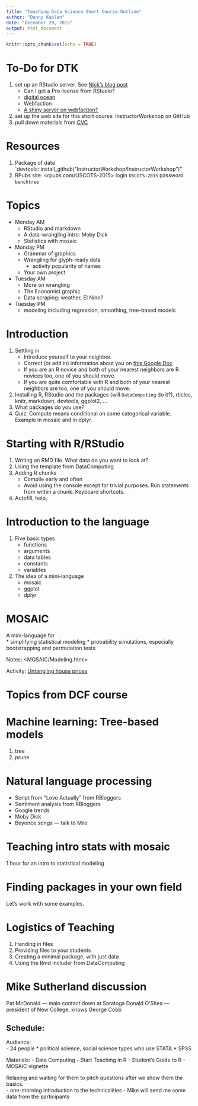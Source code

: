 ```yaml
---
title: "Teaching Data Science Short Course:Outline"
author: "Danny Kaplan"
date: "December 29, 2015"
output: html_document
---
```


```r
knitr::opts_chunk$set(echo = TRUE)
```

# To-Do for DTK

1. set up an RStudio server.  See [Nick's blog post](http://sas-and-r.blogspot.com/2014/12/rstudio-in-cloud-for-dummies-20142015.html)
    - Can I get a Pro license from RStudio?
    - [digital ocean](http://deanattali.com/2015/05/09/setup-rstudio-shiny-server-digital-ocean/)
    - Webfaction
    - [A shiny server on webfaction?](http://snarglr.com/s/2013/10/shiny-server-on-webfaction.php)
2. set up the web site for this short course: InstructorWorkshop on GitHub
3. pull down materials from [CVC](https://github.com/dtkaplan/CVC/tree/gh-pages/Summer2015)

# Resources

1. Package of data `devtools::install_github("InstructorWorkshop/InstructorWorkshop")"
4. RPubs site: <rpubs.com/USCOTS-2015> login `USCOTS-2015` password `benchtree`

# Topics

* Monday AM
    - RStudio and markdown
    - A data-wrangling intro: Moby Dick
    - Statistics with mosaic
* Monday PM
    - Grammar of graphics
    - Wrangling for glyph-ready data
        - activity popularity of names
    - Your own project
* Tuesday AM
    - More on wrangling
    - The Economist graphic
    - Data scraping: weather, El Nino?
* Tuesday PM
    - modeling including regression, smoothing, tree-based models

# Introduction

1. Settling in    
    * Introduce yourself to your neighbor.
    * Correct (or add in) information about you on [this Google Doc](https://docs.google.com/document/d/1EKuYDy2IfW9oYIrtXizokP4u8xaeVdfb0AU6jOb4SoQ/edit?usp=sharing)
    * If you are an R novice and both of your nearest neighbors are R novices too, one of you should move.
    * If you are quite comfortable with R and both of your nearest neighbors are too, one of you should move.
2. Installing R, RStudio and the packages (will `DataComputing` do it?), rticles, knitr, markdown, devtools, ggplot2, ...
3. What packages do you use?
4. Quiz: Compute means conditional on some categorical variable.  Example in mosaic and in dplyr.

# Starting with R/RStudio

1. Writing an RMD file.  What data do you want to look at?
#. Using the template from DataComputing
#. Adding R chunks
    - Compile early and often
    - Avoid using the console except for trivial purposes.  Run statements from within a chunk.  Keyboard shortcuts.
#. Autofill, help, 

# Introduction to the language

1. Five basic types
    * functions
    * arguments
    * data tables
    * constants
    * variables 
2. The idea of a mini-language
    * mosaic
    * ggplot
    * dplyr
    
# MOSAIC

A mini-language for    
* simplifying statistical modeling
* probability simulations, especially bootstrapping and permutation tests

Notes: <MOSAIC/Modeling.html>

Activity: [Untangling house prices](MOSAIC/UntanglingHousePrices.pdf)




# Topics from DCF course

# Machine learning: Tree-based models

1. tree
2. prune


# Natural language processing

* Script from "Love Actually" from RBloggers
* Sentiment analysis from RBloggers
* Google trends
* Moby Dick
* Beyonce songs --- talk to Milo

# Teaching intro stats with mosaic

1 hour for an intro to statistical modeling

# Finding packages in your own field

Let's work with some examples.

# Logistics of Teaching

1. Handing in files
2. Providing files to your students
3. Creating a minimal package, with just data
4. Using the Rmd includer from DataComputing

# Mike Sutherland discussion

Pat McDonald --- main contact down at Saratoga
Donald O'Shea --- president of New College, knows George Cobb

Schedule:    
- 

Audience:    
- 24 people
    * political science, social science types who use STATA
    * SPSS

Materials:
- Data Computing
- Start Teaching in R
- Student's Guide to R
- MOSAIC vignette

Relaxing and waiting for them to pitch questions after we show them the basics.    
- one-morning introduction to the technicalities
- Mike will send me some data from the participants


